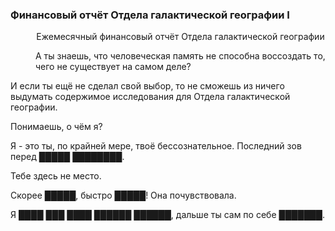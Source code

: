 ===Финансовый отчёт Отдела галактической географии I===
:<div align="center">Ежемесячный финансовый отчёт Отдела галактической географии</div>
:А ты знаешь, что человеческая память не способна воссоздать то, чего не существует на самом деле?
:
И если ты ещё не сделал свой выбор, то не сможешь из ничего выдумать содержимое исследования для Отдела галактической географии.
:
Понимаешь, о чём я?
:
Я - это ты, по крайней мере, твоё бессознательное. Последний зов перед █████ ████████.
:
Тебе здесь не место.
:
Скорее █████, быстро █████! Она почувствовала.
:
Я ████ ███ ████ ██████ ██████, дальше ты сам по себе ███████.
